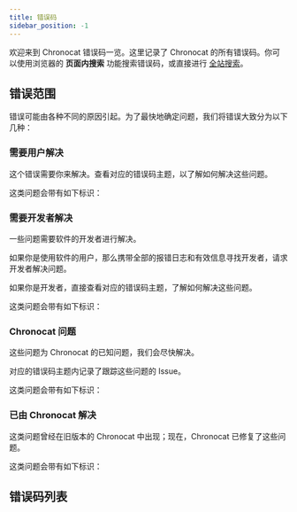 ```yaml
---
title: 错误码
sidebar_position: -1
---
```



欢迎来到 Chronocat 错误码一览。这里记录了 Chronocat 的所有错误码。你可以使用浏览器的
**页面内搜索** 功能搜索错误码，或直接进行 [全站搜索](/search)。

## 错误范围

错误可能由各种不同的原因引起。为了最快地确定问题，我们将错误大致分为以下几种：

### 需要用户解决

这个错误需要你来解决。查看对应的错误码主题，以了解如何解决这些问题。

这类问题会带有如下标识：

<ErrorScope scope="user" />

### 需要开发者解决

一些问题需要软件的开发者进行解决。

如果你是使用软件的用户，那么携带全部的报错日志和有效信息寻找开发者，请求开发者解决问题。

如果你是开发者，直接查看对应的错误码主题，了解如何解决这些问题。

这类问题会带有如下标识：

<ErrorScope scope="dev" />

### Chronocat 问题

这些问题为 Chronocat 的已知问题，我们会尽快解决。

对应的错误码主题内记录了跟踪这些问题的 Issue。

这类问题会带有如下标识：

<ErrorScope scope="chronocat" />

### 已由 Chronocat 解决

这类问题曾经在旧版本的 Chronocat 中出现；现在，Chronocat 已修复了这些问题。

这类问题会带有如下标识：

<ErrorScope scope="solved" />

## 错误码列表

<CardList />

